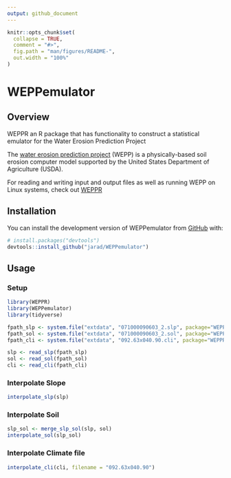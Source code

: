 ```yaml
---
output: github_document
---
```


<!-- README.md is generated from README.Rmd. Please edit that file -->

```r
knitr::opts_chunk$set(
  collapse = TRUE,
  comment = "#>",
  fig.path = "man/figures/README-",
  out.width = "100%"
)
```

# WEPPemulator

## Overview

WEPPR an R package that has functionality to construct a statistical emulator for the Water Erosion Prediction Project

The [water erosion prediction project](https://www.fs.usda.gov/ccrc/tool/watershed-erosion-prediction-project-wepp) (WEPP) is a physically-based soil erosion computer model  supported by the United States Department of Agriculture (USDA).  

For reading and writing input and output files as well as running WEPP on Linux systems, check out [WEPPR](https://github.com/jarad/WEPPR)

## Installation

You can install the development version of WEPPemulator from [GitHub](https://github.com/) with:

``` r
# install.packages("devtools")
devtools::install_github("jarad/WEPPemulator")
```

## Usage

### Setup

``` r
library(WEPPR)
library(WEPPemulator)
library(tidyverse)

fpath_slp <- system.file("extdata", "071000090603_2.slp", package="WEPPR")
fpath_sol <- system.file("extdata", "071000090603_2.sol", package="WEPPR")
fpath_cli <- system.file("extdata", "092.63x040.90.cli", package="WEPPR")

slp <- read_slp(fpath_slp)
sol <- read_sol(fpath_sol)
cli <- read_cli(fpath_cli)
```

### Interpolate Slope
``` r
interpolate_slp(slp)
```

### Interpolate Soil
``` r
slp_sol <- merge_slp_sol(slp, sol)
interpolate_sol(slp_sol)
```

### Interpolate Climate file
``` r
interpolate_cli(cli, filename = "092.63x040.90")
```
